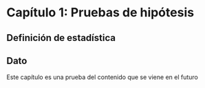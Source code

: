 # Capítulo 1: Pruebas de hipótesis

## Definición de estadística

## Dato

Este capítulo es una prueba del contenido que se viene en el futuro
